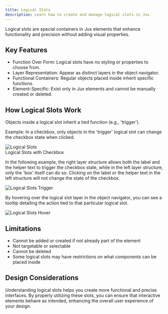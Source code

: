 ```yaml
---
title: Logical Slots
description: Learn how to create and manage logical slots in Jux.
---
```



Logical slots are special containers in Jux elements that enhance functionality and precision without adding visual properties.

## Key Features

- Function Over Form: Logical slots have no styling or properties to choose from.
- Layer Representation: Appear as distinct layers in the object navigator.
- Functional Containers: Regular objects placed inside inherit specific functions.
- Element-Specific: Exist only in Jux elements and cannot be manually created or deleted.

## How Logical Slots Work

Objects inside a logical slot inherit a tied function (e.g., 'trigger').

Example: In a checkbox, only objects in the 'trigger' logical slot can change the checkbox state when clicked.

<div style={{ textAlign: 'center' }}>
  <picture>
    <Image src={logicalSlots} alt="Logical Slots" />
    <Figcaption>Logical Slots with Checkbox</Figcaption>
  </picture>
</div>

In the following example, the right layer structure allows both the label and the helper text to trigger the checkbox state, while in the left layer structure, only the 'box' itself can do so. Clicking on the label or the helper text in the left structure will not change the state of the checkbox.

<Image src={logicalSlotsTrigger} alt="Logical Slots Trigger" />

By hovering over the logical slot layer in the object navigator, you can see a tooltip detailing the action tied to that particular logical slot.

<Image src={logicalSlotsHover} alt="Logical Slots Hover" />

## Limitations

- Cannot be added or created if not already part of the element
- Not targetable or selectable
- Cannot be deleted
- Some logical slots may have restrictions on what components can be placed inside

## Design Considerations

Understanding logical slots helps you create more functional and precise interfaces. By properly utilizing these slots, you can ensure that interactive elements behave as intended, enhancing the overall user experience of your design.